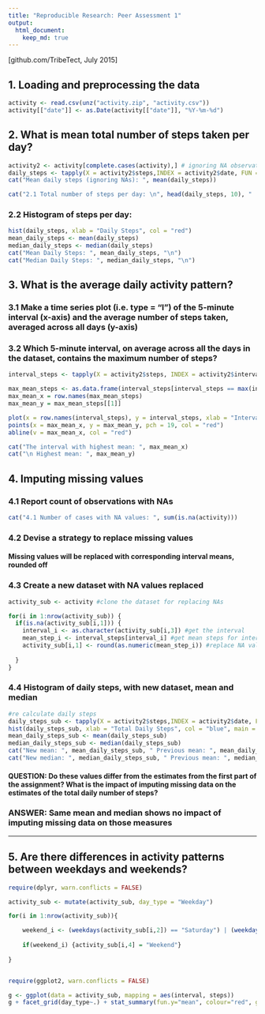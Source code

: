 ```yaml
---
title: "Reproducible Research: Peer Assessment 1"
output: 
  html_document:
    keep_md: true
---
```


[github.com/TribeTect, July 2015]

## 1. Loading and preprocessing the data
```r
activity <- read.csv(unz("activity.zip", "activity.csv"))
activity[["date"]] <- as.Date(activity[["date"]], "%Y-%m-%d")
```

## 2. What is mean total number of steps taken per day?
```r
activity2 <- activity[complete.cases(activity),] # ignoring NA observations for this part of the assignment
daily_steps <- tapply(X = activity2$steps,INDEX = activity2$date, FUN = "sum")
cat("Mean daily steps (ignoring NAs): ", mean(daily_steps))
```

```r
cat("2.1 Total number of steps per day: \n", head(daily_steps, 10), " ... \n", tail(daily_steps, 10), " (first and last 10 records)")
```

### 2.2 Histogram of steps per day:
```r
hist(daily_steps, xlab = "Daily Steps", col = "red")
mean_daily_steps <- mean(daily_steps)
median_daily_steps <- median(daily_steps)
cat("Mean Daily Steps: ", mean_daily_steps, "\n")
cat("Median Daily Steps: ", median_daily_steps, "\n")

```
## 3. What is the average daily activity pattern?

### 3.1 Make a time series plot (i.e. type = "l") of the 5-minute interval (x-axis) and the average number of steps taken, averaged across all days (y-axis)
### 3.2 Which 5-minute interval, on average across all the days in the dataset, contains the maximum number of steps?

```r
interval_steps <- tapply(X = activity2$steps, INDEX = activity2$interval, FUN = "mean")

max_mean_steps <- as.data.frame(interval_steps[interval_steps == max(interval_steps)])
max_mean_x = row.names(max_mean_steps) 
max_mean_y = max_mean_steps[[1]]

plot(x = row.names(interval_steps), y = interval_steps, xlab = "Interval", ylab = "Mean steps", type = "l")
points(x = max_mean_x, y = max_mean_y, pch = 19, col = "red")
abline(v = max_mean_x, col = "red")

cat("The interval with highest mean: ", max_mean_x)
cat("\n Highest mean: ", max_mean_y)

```

## 4. Imputing missing values
### 4.1 Report count of observations with NAs
```r
cat("4.1 Number of cases with NA values: ", sum(is.na(activity)))
```

### 4.2 Devise a strategy to replace missing values 
#### Missing values will be replaced with corresponding interval means, rounded off 

### 4.3 Create a new dataset with NA values replaced

```r
activity_sub <- activity #clone the dataset for replacing NAs

for(i in 1:nrow(activity_sub)) {
  if(is.na(activity_sub[i,1])) {
    interval_i <- as.character(activity_sub[i,3]) #get the interval
    mean_step_i <- interval_steps[interval_i] #get mean steps for interval
    activity_sub[i,1] <- round(as.numeric(mean_step_i)) #replace NA value 
      
  }
}
```
### 4.4 Histogram of daily steps, with new dataset, mean and median
```r
#re calculate daily steps
daily_steps_sub <- tapply(X = activity2$steps,INDEX = activity2$date, FUN = "sum")
hist(daily_steps_sub, xlab = "Total Daily Steps", col = "blue", main = "Daily Steps (NAs substituted with interval means)")
mean_daily_steps_sub <- mean(daily_steps_sub)
median_daily_steps_sub <- median(daily_steps_sub)
cat("New mean: ", mean_daily_steps_sub, " Previous mean: ", mean_daily_steps, "\n" )
cat("New median: ", median_daily_steps_sub, " Previous mean: ", median_daily_steps, "\n")
```
#### QUESTION: Do these values differ from the estimates from the first part of the assignment? What is the impact of imputing missing data on the estimates of the total daily number of steps?

### ANSWER: Same mean and median shows no impact of imputing missing data on those measures

---

## 5. Are there differences in activity patterns between weekdays and weekends?
```r
require(dplyr, warn.conflicts = FALSE)

activity_sub <- mutate(activity_sub, day_type = "Weekday")

for(i in 1:nrow(activity_sub)){

    weekend_i <- (weekdays(activity_sub[i,2]) == "Saturday") | (weekdays(activity_sub[i,2]) == "Sunday")
    
    if(weekend_i) {activity_sub[i,4] = "Weekend"}
    
}


require(ggplot2, warn.conflicts = FALSE)

g <- ggplot(data = activity_sub, mapping = aes(interval, steps))
g + facet_grid(day_type~.) + stat_summary(fun.y="mean", colour="red", geom="line") + labs(title = "Average steps by interval: Weekday vs. Weekend")

```

